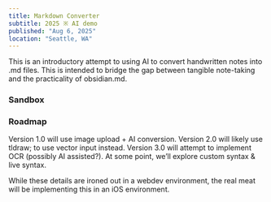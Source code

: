 ```yaml
---
title: Markdown Converter
subtitle: 2025 ※ AI demo
published: "Aug 6, 2025"
location: "Seattle, WA"
---
```



<TitleSection />

This is an introductory attempt to using AI to convert handwritten notes into .md files. This is intended to bridge the gap between tangible note-taking and the practicality of obsidian.md.


### Sandbox

<MarkdownConverter />


### Roadmap
Version 1.0 will use image upload + AI conversion. Version 2.0 will likely use tldraw; to use vector input instead. Version 3.0 will attempt to implement OCR (possibly AI assisted?). At some point, we’ll explore custom syntax & live syntax.

While these details are ironed out in a webdev environment, the real meat will be implementing this in an iOS environment.